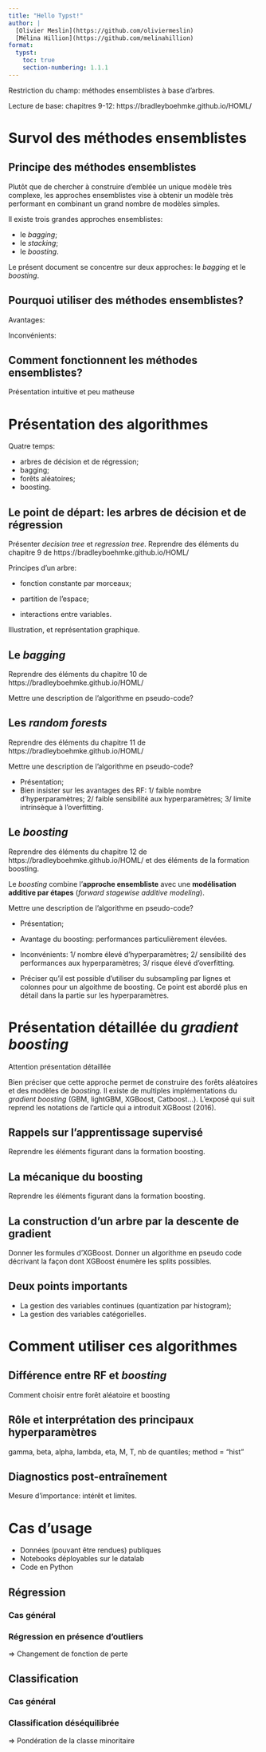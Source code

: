 ```yaml
---
title: "Hello Typst!"
author: |
  [Olivier Meslin](https://github.com/oliviermeslin)
  [Mélina Hillion](https://github.com/melinahillion)
format:
  typst:
    toc: true
    section-numbering: 1.1.1
---
```


Restriction du champ: méthodes ensemblistes à base d'arbres.

Lecture de base: chapitres 9-12: https://bradleyboehmke.github.io/HOML/

# Survol des méthodes ensemblistes

## Principe des méthodes ensemblistes

Plutôt que de chercher à construire d'emblée un unique modèle très complexe, les approches ensemblistes vise à obtenir un modèle très performant en combinant un grand nombre de modèles simples.

Il existe trois grandes approches ensemblistes: 

- le _bagging_;
- le _stacking_;
- le _boosting_.

Le présent document se concentre sur deux approches: le _bagging_ et le _boosting_.

## Pourquoi utiliser des méthodes ensemblistes?

Avantages:

Inconvénients:

## Comment fonctionnent les méthodes ensemblistes?

Présentation intuitive et peu matheuse


# Présentation des algorithmes

Quatre temps:

- arbres de décision et de régression;
- bagging;
- forêts aléatoires;
- boosting.

## Le point de départ: les arbres de décision et de régression

Présenter _decision tree_ et _regression tree_. Reprendre des éléments du chapitre 9 de https://bradleyboehmke.github.io/HOML/

Principes d'un arbre: 

- fonction constante par morceaux;
- partition de l'espace;



- interactions entre variables.

Illustration, et représentation graphique.

## Le _bagging_

Reprendre des éléments du chapitre 10 de https://bradleyboehmke.github.io/HOML/

Mettre une description de l'algorithme en pseudo-code?

## Les _random forests_

Reprendre des éléments du chapitre 11 de https://bradleyboehmke.github.io/HOML/

Mettre une description de l'algorithme en pseudo-code?

<!-- https://neptune.ai/blog/ensemble-learning-guide -->
<!-- https://www.analyticsvidhya.com/blog/2021/06/understanding-random-forest/ -->

- Présentation;
- Bien insister sur les avantages des RF: 1/ faible nombre d'hyperparamètres; 2/ faible sensibilité aux hyperparamètres; 3/ limite intrinsèque à l'overfitting.

## Le _boosting_

Reprendre des éléments du chapitre 12 de https://bradleyboehmke.github.io/HOML/ et des éléments de la formation boosting.

Le *boosting* combine l'[**approche ensembliste**]{.orange} avec une [**modélisation additive par étapes**]{.orange} (*forward stagewise additive modeling*).

Mettre une description de l'algorithme en pseudo-code?

- Présentation;
- Avantage du boosting: performances particulièrement élevées.
- Inconvénients: 1/ nombre élevé d'hyperparamètres; 2/ sensibilité des performances aux hyperparamètres; 3/ risque élevé d'overfitting.

- Préciser qu'il est possible d'utiliser du subsampling par lignes et colonnes pour un algoithme de boosting. Ce point est abordé plus en détail dans la partie sur les hyperparamètres.

# Présentation détaillée du _gradient boosting_

Attention présentation détaillée

Bien préciser que cette approche permet de construire des forêts aléatoires et des modèles de _boosting_. Il existe de multiples implémentations du _gradient boosting_ (GBM, lightGBM, XGBoost, Catboost...). L'exposé qui suit reprend les notations de l'article qui a introduit XGBoost (2016).

## Rappels sur l'apprentissage supervisé

Reprendre les éléments figurant dans la formation boosting.

## La mécanique du boosting

Reprendre les éléments figurant dans la formation boosting.

## La construction d'un arbre par la descente de gradient

Donner les formules d'XGBoost. Donner un algorithme en pseudo code décrivant la façon dont XGBoost énumère les splits possibles.

## Deux points importants

- La gestion des variables continues (quantization par histogram);
- La gestion des variables catégorielles.



# Comment utiliser ces algorithmes

## Différence entre RF et _boosting_

Comment choisir entre forêt aléatoire et boosting

## Rôle et interprétation des principaux hyperparamètres

gamma, beta, alpha, lambda, eta, M, T, nb de quantiles;
method = "hist"

## Diagnostics post-entraînement

Mesure d'importance: intérêt et limites.

# Cas d'usage

- Données (pouvant être rendues) publiques
- Notebooks déployables sur le datalab
- Code en Python

## Régression

### Cas général

### Régression en présence d'outliers

=> Changement de fonction de perte

## Classification

### Cas général

### Classification déséquilibrée

=> Pondération de la classe minoritaire

<!-- IMPORTANT -->
<!-- Formations sur le ML -->
<!-- https://github.com/davidrpugh/machine-learning-for-tabular-data -->
<!-- IMPORTANT -->

<!-- Petites questions: -->
<!-- - Quelle implémentation des RF veut-on présenter? Je suis favorable à avoir un seul framework RF/Boosting, mais c'est peut-être pas standard. Quelques références: -->

<!--     - https://konfuzio.com/en/random-forest/ -->
<!--     - https://xgboost.readthedocs.io/en/stable/tutorials/rf.html -->



<!-- Petites notes complémentaires -->
<!-- - Interprétabilité: https://selfexplainml.github.io/PiML-Toolbox/_build/html/index.html -->
<!-- - Comparaison arbres et autres (Papier R Avouac): https://proceedings.neurips.cc/paper_files/paper/2022/file/0378c7692da36807bdec87ab043cdadc-Paper-Datasets_and_Benchmarks.pdf -->


